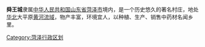 {{unreferenced|time=2012-02-21T07:01:15+00:00}}
'''舜王城'''隶属[[中华人民共和国|中华人民共和国]][[山东省|山东省]][[菏泽市|菏泽市]]境内，是一个历史悠久的著名村庄，地处[[华北|华北]]大平原[[黄河流域|黄河流域]]，物产丰富，环境宜人，以种植、生产、销售中药材名闻乡里。

[[Category:菏泽行政区划|Category:菏泽行政区划]]